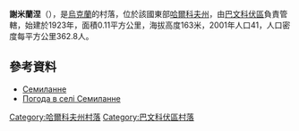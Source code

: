 {{coord|49|0|41|N|36|58|32|E|scale:100000_region:UA|display=title}}

'''謝米蘭涅'''（{{lang-uk|Семиланне}}），是[[烏克蘭|烏克蘭]]的村落，位於該國東部[[哈爾科夫州|哈爾科夫州]]，由[[巴文科伏區|巴文科伏區]]負責管轄，始建於1923年，面積0.11平方公里，海拔高度163米，2001年人口41，人口密度每平方公里362.8人。

==參考資料==
*[http://gska2.rada.gov.ua/pls/z7502/A005?rdat1=09.01.2009&rf7571=32203 Семиланне]{{dead link|date=2018年4月 |bot=InternetArchiveBot |fix-attempted=yes }}
* [http://weather.in.ua/ua/har'kovskaja/23608 Погода в селі Семиланне]{{Wayback|url=http://weather.in.ua/ua/har'kovskaja/23608 |date=20160323035818 }}

{{DEFAULTSORT:Семиланне}}
[[Category:哈爾科夫州村落|Category:哈爾科夫州村落]]
[[Category:巴文科伏區村落|Category:巴文科伏區村落]]


{{Kharkiv-geo-stub}}